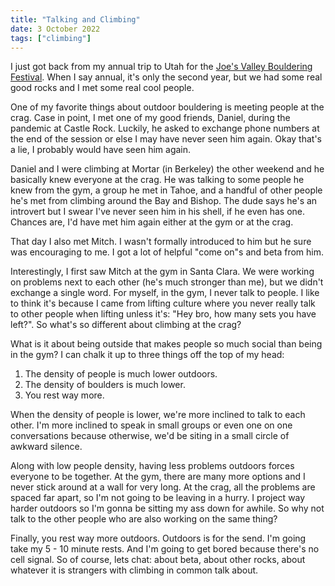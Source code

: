 ```yaml
---
title: "Talking and Climbing"
date: 3 October 2022
tags: ["climbing"]
---
```



I just got back from my annual trip to Utah for the
[Joe's Valley Bouldering Festival](https://www.joesvalleyfest.com/).
When I say annual, it's only the second year, but we had some real good rocks
and I met some real cool people.

One of my favorite things about outdoor bouldering is meeting people at the crag.
Case in point, I met one of my good friends, Daniel, during the pandemic at Castle Rock.
Luckily, he asked to exchange phone numbers at the end of the session or else
I may have never seen him again.
Okay that's a lie, I probably would have seen him again.

Daniel and I were climbing at Mortar (in Berkeley) the other weekend and he basically
knew everyone at the crag.
He was talking to some people he knew from the gym, a group he met in
Tahoe, and a handful of other people he's met from climbing around the Bay and Bishop.
The dude says he's an introvert but I swear I've never seen him in his shell, if he even has one.
Chances are, I'd have met him again either at the gym or at the crag.

That day I also met Mitch.
I wasn't formally introduced to him but he sure was encouraging to me.
I got a lot of helpful "come on"s and beta from him.

Interestingly, I first saw Mitch at the gym in Santa Clara.
We were working on problems next to each other (he's much stronger than me), but
we didn't exchange a single word.
For myself, in the gym, I never talk to people.
I like to think it's because I came from lifting culture where you never really
talk to other people when lifting unless it's:
"Hey bro, how many sets you have left?".
So what's so different about climbing at the crag?

What is it about being outside that makes people so much social than being in the gym?
I can chalk it up to three things off the top of my head:

1. The density of people is much lower outdoors.
2. The density of boulders is much lower.
3. You rest way more.

When the density of people is lower, we're more inclined to talk to each other.
I'm more inclined to speak in small groups or even one on one conversations because
otherwise, we'd be siting in a small circle of awkward silence.

Along with low people density, having less problems outdoors forces everyone to be together.
At the gym, there are many more options and I never stick around at a wall for very long.
At the crag, all the problems are spaced far apart, so I'm not going to be leaving in a hurry.
I project way harder outdoors so I'm gonna be sitting my ass down for awhile.
So why not talk to the other people who are also working on the same thing?

Finally, you rest way more outdoors.
Outdoors is for the send.
I'm going take my 5 - 10 minute rests.
And I'm going to get bored because there's no cell signal.
So of course, lets chat: about beta, about other rocks, about whatever it is strangers
with climbing in common talk about.
